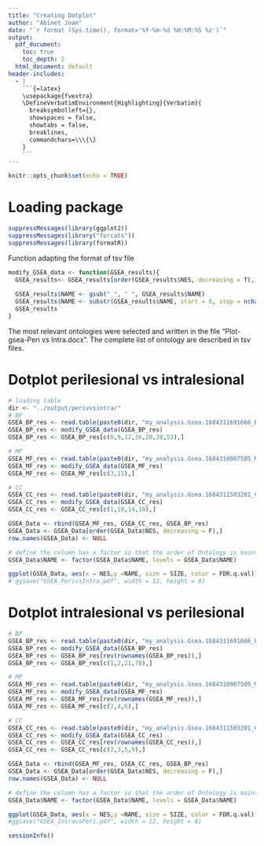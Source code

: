 ```yaml
---
title: "Creating Dotplot"
author: "Abinet Joan"
date: "`r format (Sys.time(), format='%Y-%m-%d %H:%M:%S %z')`"
output:
  pdf_document:
    toc: true
    toc_depth: 2
  html_document: default
header-includes:
  - |
    ```{=latex}
    \usepackage{fvextra}
    \DefineVerbatimEnvironment{Highlighting}{Verbatim}{
      breaksymbolleft={}, 
      showspaces = false,
      showtabs = false,
      breaklines,
      commandchars=\\\{\}
    }
    ```
---
```



```r
knitr::opts_chunk$set(echo = TRUE)
```

# Loading package
```r
suppressMessages(library(ggplot2))
suppressMessages(library("forcats"))
suppressMessages(library(formatR))
```

Function adapting the format of tsv file
```r
modify_GSEA_data <- function(GSEA_results){
  GSEA_results<- GSEA_results[order(GSEA_results$NES, decreasing = T),]
  
  GSEA_results$NAME <- gsub("_", " ", GSEA_results$NAME)
  GSEA_results$NAME <- substr(GSEA_results$NAME, start = 6, stop = nchar(GSEA_results$NAME))
  GSEA_results
}
```

The most relevant ontologies were selected and written in the file "Plot-gsea-Peri vs Intra.docx". The complete list of ontology are described in tsv files.

# Dotplot perilesional vs intralesional
```r
# loading table
dir <- "../output/perivvsintra/"
# BP
GSEA_BP_res <- read.table(paste0(dir, "my_analysis.Gsea.1684311691666_BP2/gsea_report_for_perilesional_1684311691666.tsv"), header = T, sep = "\t")
GSEA_BP_res <- modify_GSEA_data(GSEA_BP_res)
GSEA_BP_res <- GSEA_BP_res[c(6,9,12,16,20,28,53),]

# MF
GSEA_MF_res <- read.table(paste0(dir, "my_analysis.Gsea.1684310907505_MF/gsea_report_for_perilesional_1684310907505.tsv"), header = T, sep = "\t")
GSEA_MF_res <- modify_GSEA_data(GSEA_MF_res)
GSEA_MF_res <- GSEA_MF_res[c(3,11),]

# CC
GSEA_CC_res <- read.table(paste0(dir, "my_analysis.Gsea.1684311503281_CC/gsea_report_for_perilesional_1684311503281.tsv"), header = T, sep = "\t")
GSEA_CC_res <- modify_GSEA_data(GSEA_CC_res)
GSEA_CC_res <- GSEA_CC_res[c(1,10,14,18),]

GSEA_Data <- rbind(GSEA_MF_res, GSEA_CC_res, GSEA_BP_res)
GSEA_Data <- GSEA_Data[order(GSEA_Data$NES, decreasing = F),]
row.names(GSEA_Data) <- NULL

# define the column has a factor so that the order of Ontology is maintain in the plot.
GSEA_Data$NAME <- factor(GSEA_Data$NAME, levels = GSEA_Data$NAME)

ggplot(GSEA_Data, aes(x = NES,y =NAME, size = SIZE, color = FDR.q.val)) + geom_point() + ggtitle("GSEA - Perilesional vs Intralesional") + scale_color_gradient(low = "red", high = "blue") + theme_bw()+ scale_size(range = c(3,10))
# ggsave("GSEA_PerivsIntra.pdf", width = 12, height = 8)
```

# Dotplot intralesional vs perilesional
```r
# BP
GSEA_BP_res <- read.table(paste0(dir, "my_analysis.Gsea.1684311691666_BP2/gsea_report_for_intralesional_1684311691666.tsv"), header = T, sep = "\t")
GSEA_BP_res <- modify_GSEA_data(GSEA_BP_res)
GSEA_BP_res <- GSEA_BP_res[rev(rownames(GSEA_BP_res)),]
GSEA_BP_res <- GSEA_BP_res[c(1,2,21,78),]

# MF
GSEA_MF_res <- read.table(paste0(dir, "my_analysis.Gsea.1684310907505_MF/gsea_report_for_intralesional_1684310907505.tsv"), header = T, sep = "\t")
GSEA_MF_res <- modify_GSEA_data(GSEA_MF_res)
GSEA_MF_res <- GSEA_MF_res[rev(rownames(GSEA_MF_res)),]
GSEA_MF_res <- GSEA_MF_res[c(2,4,6),]

# CC
GSEA_CC_res <- read.table(paste0(dir, "my_analysis.Gsea.1684311503281_CC/gsea_report_for_intralesional_1684311503281.tsv"), header = T, sep = "\t")
GSEA_CC_res <- modify_GSEA_data(GSEA_CC_res)
GSEA_CC_res <- GSEA_CC_res[rev(rownames(GSEA_CC_res)),]
GSEA_CC_res <- GSEA_CC_res[c(2,3,5,9),]

GSEA_Data <- rbind(GSEA_MF_res, GSEA_CC_res, GSEA_BP_res)
GSEA_Data <- GSEA_Data[order(GSEA_Data$NES, decreasing = F),]
row.names(GSEA_Data) <- NULL

# define the column has a factor so that the order of Ontology is maintain in the plot.
GSEA_Data$NAME <- factor(GSEA_Data$NAME, levels = GSEA_Data$NAME)

ggplot(GSEA_Data, aes(x = NES,y =NAME, size = SIZE, color = FDR.q.val)) + geom_point() + ggtitle("GSEA - Intralesional vs Perilesional") + scale_color_gradient(low = "red", high = "blue") + theme_bw()+ scale_size(range = c(3,10))
#ggsave("GSEA_IntravsPeri.pdf", width = 12, height = 8)
```

```r
sessionInfo()
```

